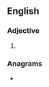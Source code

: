 ==English==

===Adjective===
{{head|en|adjective superlative form}}

# {{en-superlative of|abrupt}}

===Anagrams===
* {{anagrams|en|a=abeprsttu|butt-rapes}}